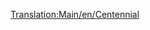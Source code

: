 [[Translation:Main/en/Centennial]]{{en/-}}{{hu/Navbox Mozdonyok}}
{{hu/Vonatok|Name=Centennial
|Image=[[File:en/Centennial.png]]
|Cost=£35,156 ($70.312)
|Speed=112 km/h (70 mph)
|Weight=207 t
|Power=6,600 LE (4,924 kW)
|Annual=£2,361 ($4.722)
|Designed=1972
|Lifespan=22
|Capacity=N/A
|Leírás=Ez a mozdony drága, viszont nehéz rakomány szállításához jó választás. Ugyanolyan gyors, mint a [[Main/hu/CS2400|CS2400]], a [[Main/hu/CS4000|CS4000]]-nél pedig gyorsabb és erősebb.
|Valósság=A Centennial létező mozdonytípus, a [http://hu.wikipedia.org/wiki/EMD_DDA40X EMD DDA40X] beceneve.

Az igazi Centennial mozdonyok tehervontatásra készültek, hogy ugyanazon a meredek szakaszokkal tűzdelt vonalon szolgáljanak, mint a világ legnagyobb gőzmozdonyaként ismert [http://hu.wikipedia.org/wiki/Union_Pacific_4000 Big Boy]. Miután a Union Pacific megkezdte rendszerbe állítását, a ''6900-as'' sorozatnevet, majd, mintha a nevekből nem lenne elég, a nemhivatalos "Big Boy 2" becenevet is megkapta. 

Ezek a valaha épült legerősebb és legnehezebb dízelmozdonyok a maguk 270 tonnás súlyával (a TTD-nek a súly sok volt ahhoz, hogy kezelni tudja, így a játékban könnyebb) egyetlen meglepően hosszú, 30 méteres (talán a leghosszabb) vázra épültek. 

A mozdony valójában nem egy, hanem két mozdony: egy vázra két V-16-os dízel motort építettek, a motorok pedig egy-egy forgóvázat hajtottak meg. Az 1960-as években ez nem volt rendhagyó megoldás (ami azt illeti, korábban sem): lehetővé tette, hogy az egyik motor meghibásodása esetén a mozdony a másik motorral tovább tudjon menni (egy másik híres mozdonytípus, a brit Deltic is ugyanezen az elven működött). A mozdony a két forgóvázon négy-négy meghajtott tengellyel rendelkezett.

A fantasztikus tervezés tekintélyes erőt eredményezett, de ennek megvolt az ára is. A négytengelyes forgóvázak a síneknek túl nehéznek bizonyultak, különösen az ívekben nyomták a sínt oldalra, ezzel pedig jelentősen megnövelték a nyomtávot (ami egyébként a gőzmozdonyoknál is elterjedt probléma). Miután mindig az első forgóváz a legnehezebb a pályán (a másodikat az első húzza a pálya irányában), gyakran egy másik, kisebb mozdonyt tettek a Centennialok elé. A Centennial két dízelmotorja pedig egyúttal azt is jelentette, hogy ha az egyikkel gond volt, a másik motort is javításra kellett küldeni (míg, ha két egymotoros mozdonyt alkalmaznak, az egyik forgalomban maradhat, míg a másikat javítják).

Amikor aztán 1980 körül a több mozdony egy vezetőállásból történő vezérlésével kapcsolatos néhány probléma műszaki megoldást nyert, az egy vázon elhelyezett két motor elképzelése elavulttá vált, és a Centennialokat a Union Pacific kivonta a forgalomból. Manapság egyet tart forgalomban a 47-ből.

[http://www.steamlocomotive.com/centennials/ Igazi Centennialok]

}}